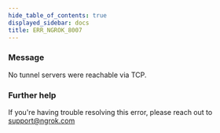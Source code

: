 ```yaml
---
hide_table_of_contents: true
displayed_sidebar: docs
title: ERR_NGROK_8007
---
```




### Message

No tunnel servers were reachable via TCP.

<ErrorDetails error="err_ngrok_8007" />

### Further help

If you're having trouble resolving this error, please reach out to [support@ngrok.com](mailto:support@ngrok.com?subject=Help%20with%20ERR_NGROK_8007)
